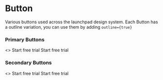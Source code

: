 

<Meta title="Design System|Buttons" />

# Button

Various buttons used across the launchpad design system.
Each Button has a outline variation, you can use them by adding `outline={true}`

### Primary Buttons

<Preview withToolbar>
  <Story name="primary">
    <>
      <Primary outline={false}>Start free trial</Primary>
      <Primary outline={true} style={{marginLeft: 10}}>Start free trial</Primary>
    </>
  </Story>
</Preview>

### Secondary Buttons

<Preview withToolbar>
  <Story name="secondary">
    <>
      <Secondary outline={false}>Start free trial</Secondary>
      <Secondary outline={true} style={{marginLeft: 10}}>Start free trial</Secondary>
    </>
  </Story>
</Preview>


